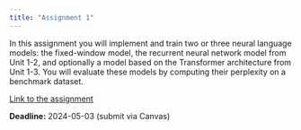 ```yaml
---
title: "Assignment 1"
---
```


In this assignment you will implement and train two or three neural language models: the fixed-window model, the recurrent neural network model from Unit&nbsp;1-2, and optionally a model based on the Transformer architecture from Unit&nbsp;1-3. You will evaluate these models by computing their perplexity on a benchmark dataset.

[Link to the assignment](https://github.com/liu-nlp/dl4nlp/tree/main/website/assignments/assignment1)

**Deadline:** 2024-05-03 (submit via Canvas)
